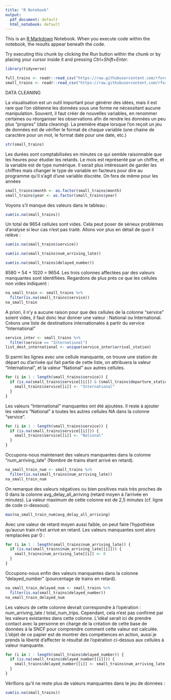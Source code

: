 ---
title: "R Notebook"
output:
  pdf_document: default
  html_notebook: default
---

This is an [R Markdown](http://rmarkdown.rstudio.com) Notebook. When you execute code within the notebook, the results appear beneath the code. 

Try executing this chunk by clicking the *Run* button within the chunk or by placing your cursor inside it and pressing *Ctrl+Shift+Enter*. 
```{r message=FALSE}
library(tidyverse)
```
```{r}
full_trains <- readr::read_csv("https://raw.githubusercontent.com/rfordatascience/tidytuesday/master/data/2019/2019-02-26/full_trains.csv")
small_trains <- readr::read_csv("https://raw.githubusercontent.com/rfordatascience/tidytuesday/master/data/2019/2019-02-26/small_trains.csv") 

```

DATA CLEANING

La visualisation est un outil important pour générer des idées, mais il est rare que l'on obtienne les données sous une forme ne nécessitant aucune manipulation. Souvent, il faut créer de nouvelles variables, en renommer certaines ou réorganiser les observations afin de rendre les données un peu plus "propres" (data cleaning). La première étape lorsque l'on reçoit un jeu de données est de vérifier le format de chaque variable (une chaine de caractère pour un mot, le format date pour une date, etc.)

```{r}
str(small_trains)
```

Les durées sont comptabilisées en minutes ce qui semble raisonnable que les heures pour étudier les retards. Le mois est représenté par un chiffre, et la variable est de type numérique. Il serait plus intéressant de garder les chiffres mais changer le type de variable en facteurs pour dire au programme qu'il s'agit d'une variable discrète. On fera de même pour les années
```{r}
small_trains$month <- as.factor(small_trains$month)
small_trains$year <- as.factor(small_trains$year)
```


Voyons s'il manque des valeurs dans le tableau :
```{r}
sum(is.na(small_trains))
```
Un total de 9654 cellules sont vides. Cela peut poser de sérieux problèmes d'analyse si leur cas n'est pas traité. Allons voir plus en détail de quoi il relève :
```{r}
sum(is.na(small_trains$service))
```
```{r}
sum(is.na(small_trains$num_arriving_late))
```
```{r}
sum(is.na(small_trains$delayed_number))
```

8580 + 54 + 1020 = 9654. Les trois colonnes affectées par des valeurs manquantes sont identifiées. Regardons de plus près ce que les cellules non vides indiquent :
```{r}
na_small_train <- small_trains %>%
  filter(is.na(small_trains$service))
na_small_train
```
A priori, il n'y a aucune raison pour que des cellules de la colonne "service" soient vides, il faut donc leur donner une valeur : National ou International. Créons une liste de destinations internationales à partir du service "International"
```{r}
service_inter <- small_trains %>%
  filter(service == "International")
list_dest_international <- unique(service_inter$arrival_station)
```
Si parmi les lignes avec une cellule manquante, on trouve une station de départ ou d'arrivée qui fait partie de cette liste, on attribuera la valeur "International", et la valeur "National" aux autres cellules.
```{r}
for (i in 1 : length(small_trains$service)) {
  if (is.na(small_trains$service[[i]]) & (small_trains$departure_station[[i]] %in% list_dest_international | small_trains$arrival_station[[i]] %in% list_dest_international)) {
    small_trains$service[[i]] <- "International"
  }
}
```
Les valeurs "International" manquantes ont été ajoutées. Il reste à ajouter les valeurs "National" à toutes les autres cellules NA dans la colonne "service".
```{r}
for (i in 1 : length(small_trains$service)) {
  if (is.na(small_trains$service[[i]])) {
    small_trains$service[[i]] <- "National"
  }
}
```

Occupons-nous maintenant des valeurs manquantes dans la colonne "num_arriving_late" (Nombre de trains étant arrivé en retard).

```{r}
na_small_train_num <- small_trains %>%
  filter(is.na(small_trains$num_arriving_late))
na_small_train_num
```

On remarque des valeurs négatives ou bien positives mais très proches de 0 dans la colonne avg_delay_all_arriving (retard moyen à l'arrivée en minutes). La valeur maximum de cette colonne est de 2,5 minutes (cf. ligne de code ci-dessous). 
```{r}
max(na_small_train_num$avg_delay_all_arriving)
```
Avec une valeur de retard moyen aussi faible, on peut faire l'hypothèse qu'aucun train n'est arrivé en retard. Les valeurs manquantes sont alors remplacées par 0 :
```{r}
for (i in 1 : length(small_trains$num_arriving_late)) {
  if (is.na(small_trains$num_arriving_late[[i]])) {
    small_trains$num_arriving_late[[i]] <- 0
  }
}
```

Occupons-nous enfin des valeurs manquantes dans la colonne "delayed_number" (pourcentage de trains en retard).
```{r}
na_small_train_delayed_num <- small_trains %>%
  filter(is.na(small_trains$delayed_number))
na_small_train_delayed_num
```
Les valeurs de cette colonne devrait correspondre à l'opération : num_arriving_late / total_num_trips. Cependant, cela n'est pas confirmé par les valeurs existantes dans cette colonne. L'idéal serait ici de prendre contact avec la personne en charge de la création de cette base de données à la SNCF pour comprendre comment cette valeur est calculée. L'objet de ce papier est de montrer des compétences en action, aussi je prends la liberté d'affecter le résultat de l'opération ci-dessus aux cellules à valeur manquante.

```{r}
for (i in 1 : length(small_trains$delayed_number)) {
  if (is.na(small_trains$delayed_number[[i]])) {
    small_trains$delayed_number[[i]] <- small_trains$num_arriving_late[[i]] / small_trains$total_num_trips[[i]]
  }
}
```

Vérifions qu'il ne reste plus de valeurs manquantes dans le jeu de données :
```{r}
sum(is.na(small_trains))
```
